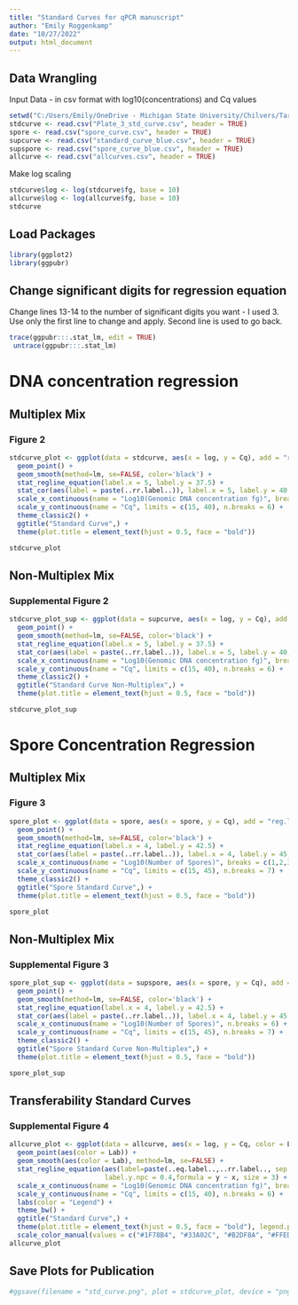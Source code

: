 ---
title: "Standard Curves for qPCR manuscript"
author: "Emily Roggenkamp"
date: "10/27/2022"
output: html_document
---
## Data Wrangling
Input Data - in csv format with log10(concentrations) and Cq values
```{r, message = FALSE}
setwd("C:/Users/Emily/OneDrive - Michigan State University/Chilvers/Tar spot/qPCR/")
stdcurve <- read.csv("Plate_3_std_curve.csv", header = TRUE)
spore <- read.csv("spore_curve.csv", header = TRUE)
supcurve <- read.csv("standard_curve_blue.csv", header = TRUE)
supspore <- read.csv("spore_curve_blue.csv", header = TRUE)
allcurve <- read.csv("allcurves.csv", header = TRUE)
```
Make log scaling
```{r, message = FALSE}
stdcurve$log <- log(stdcurve$fg, base = 10)
allcurve$log <- log(allcurve$fg, base = 10)
stdcurve
```
## Load Packages
```{r, message = FALSE}
library(ggplot2)
library(ggpubr)
```
## Change significant digits for regression equation
Change lines 13-14 to the number of significant digits you want - I used 3. Use only the first line to change and apply. Second line is used to go back.
```{r, message = FALSE}
trace(ggpubr:::.stat_lm, edit = TRUE)
 untrace(ggpubr:::.stat_lm)
```
# DNA concentration regression
## Multiplex Mix
### Figure 2
```{r, message = FALSE}
stdcurve_plot <- ggplot(data = stdcurve, aes(x = log, y = Cq), add = "reg.line") +
  geom_point() +
  geom_smooth(method=lm, se=FALSE, color='black') +
  stat_regline_equation(label.x = 5, label.y = 37.5) +
  stat_cor(aes(label = paste(..rr.label..)), label.x = 5, label.y = 40, r.digits=4) +
  scale_x_continuous(name = "Log10(Genomic DNA concentration fg)", breaks = c(1,2,3,4,5,6,7)) +
  scale_y_continuous(name = "Cq", limits = c(15, 40), n.breaks = 6) +
  theme_classic2() +
  ggtitle("Standard Curve",) +
  theme(plot.title = element_text(hjust = 0.5, face = "bold"))

stdcurve_plot
```

## Non-Multiplex Mix
### Supplemental Figure 2
```{r, message = FALSE}
stdcurve_plot_sup <- ggplot(data = supcurve, aes(x = log, y = Cq), add = "reg.line") +
  geom_point() +
  geom_smooth(method=lm, se=FALSE, color='black') +
  stat_regline_equation(label.x = 5, label.y = 37.5) +
  stat_cor(aes(label = paste(..rr.label..)), label.x = 5, label.y = 40, r.digits=4) +
  scale_x_continuous(name = "Log10(Genomic DNA concentration fg)", breaks = c(1,2,3,4,5,6,7)) +
  scale_y_continuous(name = "Cq", limits = c(15, 40), n.breaks = 6) +
  theme_classic2() +
  ggtitle("Standard Curve Non-Multiplex",) +
  theme(plot.title = element_text(hjust = 0.5, face = "bold"))

stdcurve_plot_sup
```

# Spore Concentration Regression
## Multiplex Mix
### Figure 3
```{r, message = FALSE}
spore_plot <- ggplot(data = spore, aes(x = spore, y = Cq), add = "reg.line") +
  geom_point() +
  geom_smooth(method=lm, se=FALSE, color='black') +
  stat_regline_equation(label.x = 4, label.y = 42.5) +
  stat_cor(aes(label = paste(..rr.label..)), label.x = 4, label.y = 45, r.digits=4) +
  scale_x_continuous(name = "Log10(Number of Spores)", breaks = c(1,2,3,4,5,6)) +
  scale_y_continuous(name = "Cq", limits = c(15, 45), n.breaks = 7) +
  theme_classic2() +
  ggtitle("Spore Standard Curve",) +
  theme(plot.title = element_text(hjust = 0.5, face = "bold"))

spore_plot
```

## Non-Multiplex Mix
### Supplemental Figure 3
```{r, message = FALSE}
spore_plot_sup <- ggplot(data = supspore, aes(x = spore, y = Cq), add = "reg.line") +
  geom_point() +
  geom_smooth(method=lm, se=FALSE, color='black') +
  stat_regline_equation(label.x = 4, label.y = 42.5) +
  stat_cor(aes(label = paste(..rr.label..)), label.x = 4, label.y = 45, r.digits=4) +
  scale_x_continuous(name = "Log10(Number of Spores)", n.breaks = 6) +
  scale_y_continuous(name = "Cq", limits = c(15, 45), n.breaks = 7) +
  theme_classic2() +
  ggtitle("Spore Standard Curve Non-Multiplex",) +
  theme(plot.title = element_text(hjust = 0.5, face = "bold"))

spore_plot_sup
```
## Transferability Standard Curves

### Supplemental Figure 4

```{r, message = FALSE}
allcurve_plot <- ggplot(data = allcurve, aes(x = log, y = Cq, color = Lab) ) +
  geom_point(aes(color = Lab)) +
  geom_smooth(aes(color = Lab), method=lm, se=FALSE) +
  stat_regline_equation(aes(label=paste(..eq.label..,..rr.label.., sep = "~~~")), label.x.npc = "left",
                        label.y.npc = 0.4,formula = y ~ x, size = 3) +
  scale_x_continuous(name = "Log10(Genomic DNA concentration fg)", breaks = c(1,2,3,4,5,6,7)) +
  scale_y_continuous(name = "Cq", limits = c(15, 40), n.breaks = 6) +
  labs(color = "Legend") +
  theme_bw() +
  ggtitle("Standard Curve",) +
  theme(plot.title = element_text(hjust = 0.5, face = "bold"), legend.position = "right") +
  scale_color_manual(values = c("#1F78B4", "#33A02C", "#B2DF8A", "#FFED6F", "#B15928", "#E31A1C"))
allcurve_plot

```

## Save Plots for Publication
```{r, message = FALSE}
#ggsave(filename = "std_curve.png", plot = stdcurve_plot, device = "png", path = "/path/", width = 100, height = 100, units="mm", dpi = 600)

```
